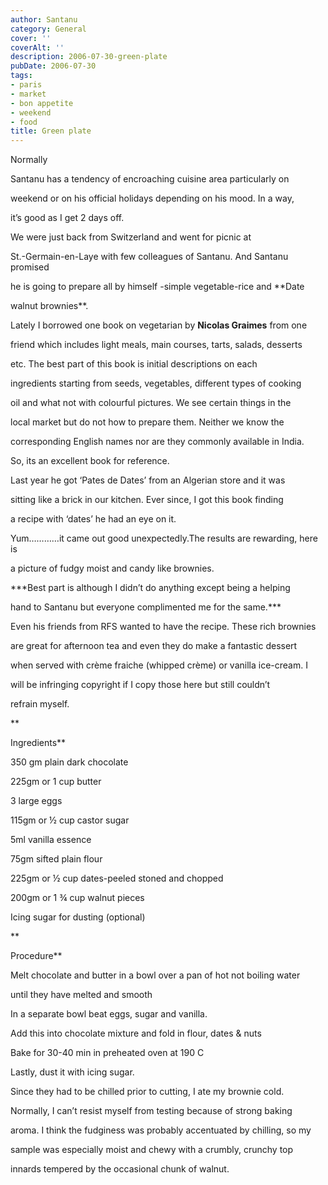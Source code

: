 ```yaml
---
author: Santanu
category: General
cover: ''
coverAlt: ''
description: 2006-07-30-green-plate
pubDate: 2006-07-30
tags:
- paris
- market
- bon appetite
- weekend
- food
title: Green plate
---
```


Normally

Santanu has a tendency of encroaching cuisine area particularly on

weekend or on his official holidays depending on his mood. In a way,

it’s good as I get 2 days off.



  

We were just back from Switzerland and went for picnic at

St.-Germain-en-Laye with few colleagues of Santanu. And Santanu promised

he is going to prepare all by himself -simple vegetable-rice and **Date

walnut brownies**.



  

Lately I borrowed one book on vegetarian by **Nicolas Graimes** from one

friend which includes light meals, main courses, tarts, salads, desserts

etc. The best part of this book is initial descriptions on each

ingredients starting from seeds, vegetables, different types of cooking

oil and what not with colourful pictures. We see certain things in the

local market but do not how to prepare them. Neither we know the

corresponding English names nor are they commonly available in India.

So, its an excellent book for reference.  

  



Last year he got ‘Pates de Dates’ from an Algerian store and it was

sitting like a brick in our kitchen. Ever since, I got this book finding

a recipe with ‘dates’ he had an eye on it.



Yum…………it came out good unexpectedly.The results are rewarding, here is

a picture of fudgy moist and candy like brownies.



  



***Best part is although I didn’t do anything except being a helping

hand to Santanu but everyone complimented me for the same.***



  

Even his friends from RFS wanted to have the recipe. These rich brownies

are great for afternoon tea and even they do make a fantastic dessert

when served with crème fraiche (whipped crème) or vanilla ice-cream. I

will be infringing copyright if I copy those here but still couldn’t

refrain myself.



**  

Ingredients**



  



350 gm plain dark chocolate



225gm or 1 cup butter



3 large eggs



115gm or ½ cup castor sugar



5ml vanilla essence



75gm sifted plain flour



225gm or ½ cup dates-peeled stoned and chopped



200gm or 1 ¾ cup walnut pieces



Icing sugar for dusting (optional)



  



**  

Procedure**



  



Melt chocolate and butter in a bowl over a pan of hot not boiling water

until they have melted and smooth



In a separate bowl beat eggs, sugar and vanilla.



Add this into chocolate mixture and fold in flour, dates & nuts



Bake for 30-40 min in preheated oven at 190 C



Lastly, dust it with icing sugar.



  

  



Since they had to be chilled prior to cutting, I ate my brownie cold.

Normally, I can’t resist myself from testing because of strong baking

aroma. I think the fudginess was probably accentuated by chilling, so my

sample was especially moist and chewy with a crumbly, crunchy top

innards tempered by the occasional chunk of walnut.